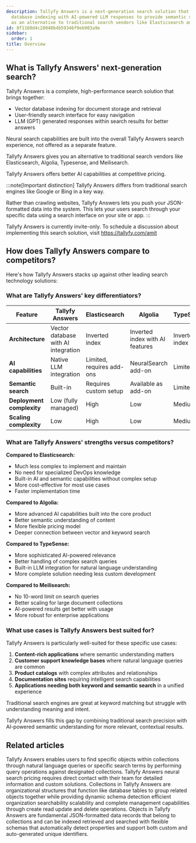```yaml
---
description: Tallyfy Answers is a next-generation search solution that combines vector
  database indexing with AI-powered LLM responses to provide semantic search capabilities
  as an alternative to traditional search vendors like Elasticsearch and Algolia.
id: 8f1160d4c28040b4b59346f9eb903a9e
sidebar:
  order: 1
title: Overview
---
```


## What is Tallyfy Answers' next-generation search?

Tallyfy Answers is a complete, high-performance search solution that brings together:

* Vector database indexing for document storage and retrieval
* User-friendly search interface for easy navigation
* LLM (GPT) generated responses within search results for better answers

Neural search capabilities are built into the overall Tallyfy Answers search experience, not offered as a separate feature.

Tallyfy Answers gives you an alternative to traditional search vendors like Elasticsearch, Algolia, Typesense, and Meilisearch.

Tallyfy Answers offers better AI capabilities at competitive pricing.

:::note[Important distinction]
Tallyfy Answers differs from traditional search engines like Google or Bing in a key way.

Rather than crawling websites, Tallyfy Answers lets you push your JSON-formatted data into the system. This lets your users search through your specific data using a search interface on your site or app.
:::

Tallyfy Answers is currently invite-only. To schedule a discussion about implementing this search solution, visit https://tallyfy.com/amit

## How does Tallyfy Answers compare to competitors?

Here's how Tallyfy Answers stacks up against other leading search technology solutions:

### What are Tallyfy Answers' key differentiators?

| Feature | Tallyfy Answers | Elasticsearch | Algolia | TypeSense | Meilisearch |
|---------|----------------|--------------|---------|-----------|-------------|
| **Architecture** | Vector database with AI integration | Inverted index | Inverted index with AI features | Inverted index | Inverted index |
| **AI capabilities** | Native LLM integration | Limited, requires add-ons | NeuralSearch add-on | Limited | Limited |
| **Semantic search** | Built-in | Requires custom setup | Available as add-on | Limited | Limited |
| **Deployment complexity** | Low (fully managed) | High | Low | Medium | Medium |
| **Scaling complexity** | Low | High | Low | Medium | Medium |

### What are Tallyfy Answers' strengths versus competitors?

**Compared to Elasticsearch:**
- Much less complex to implement and maintain
- No need for specialized DevOps knowledge
- Built-in AI and semantic capabilities without complex setup
- More cost-effective for most use cases
- Faster implementation time

**Compared to Algolia:**
- More advanced AI capabilities built into the core product
- Better semantic understanding of content
- More flexible pricing model
- Deeper connection between vector and keyword search

**Compared to TypeSense:**
- More sophisticated AI-powered relevance
- Better handling of complex search queries
- Built-in LLM integration for natural language understanding
- More complete solution needing less custom development

**Compared to Meilisearch:**
- No 10-word limit on search queries
- Better scaling for large document collections
- AI-powered results get better with usage
- More robust for enterprise applications

### What use cases is Tallyfy Answers best suited for?

Tallyfy Answers is particularly well-suited for these specific use cases:

1. **Content-rich applications** where semantic understanding matters
2. **Customer support knowledge bases** where natural language queries are common
3. **Product catalogs** with complex attributes and relationships
4. **Documentation sites** requiring intelligent search capabilities
5. **Applications needing both keyword and semantic search** in a unified experience

Traditional search engines are great at keyword matching but struggle with understanding meaning and intent.

Tallyfy Answers fills this gap by combining traditional search precision with AI-powered semantic understanding for more relevant, contextual results.


## Related articles
<CardGrid>
<LinkTitleCard header="<b>Answers > Search</b>" href="/products/answers/search/" > Tallyfy Answers enables users to find specific objects within collections through natural language queries or specific search terms by performing query operations against designated collections. </LinkTitleCard>
<LinkTitleCard header="<b>Answers > Pricing for Answers neural search</b>" href="/products/answers/pricing/" > Tallyfy Answers neural search pricing requires direct contact with their team for detailed information and custom solutions. </LinkTitleCard>
<LinkTitleCard header="<b>Answers > Collections</b>" href="/products/answers/collections/" > Collections in Tallyfy Answers are organizational structures that function like database tables to group related objects together while providing dynamic schema detection efficient organization searchability scalability and complete management capabilities through create read update and delete operations. </LinkTitleCard>
<LinkTitleCard header="<b>Answers > Objects</b>" href="/products/answers/objects/" > Objects in Tallyfy Answers are fundamental JSON-formatted data records that belong to collections and can be indexed retrieved and searched with flexible schemas that automatically detect properties and support both custom and auto-generated unique identifiers. </LinkTitleCard>
</CardGrid>